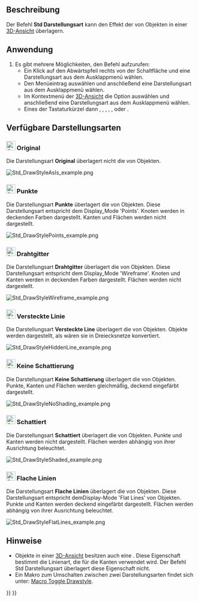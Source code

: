 <languages/>

{{Docnav/de
|[[Std_FreezeViews/de|AnsichtEinfrieren]]
|[[Std_SelBoundingBox/de|Auswahlbegrenzungsrahmen]]
|[[Std_View_Menu/de|Std Menü Ansicht]]
|IconL=
|IconR=Std_SelBoundingBox.svg
|IconC=Freecad.svg
}}

{{GuiCommand/de
|Name=Std DrawStyle
|Name/de=Std Darstellungsart
|MenuLocation=Ansicht → Darstellungsart → ...
|Workbenches=Alle
|Shortcut={{KEY|V}} {{KEY|1}} - {{KEY|V}} {{KEY|7}}
|SeeAlso=[[Std_SelBoundingBox/de|Std SelBoundingBox]]
}}

<span id="Description"></span>
==Beschreibung==

Der Befehl '''Std Darstellungsart''' kann den Effekt der {{PropertyView/de|Display Mode}} von Objekten in einer [[3D_view|3D-Ansicht]] überlagern.

<span id="Usage"></span>
==Anwendung==

# Es gibt mehrere Möglichkeiten, den Befehl aufzurufen:
#* Ein Klick auf den Abwärtspfeil rechts von der Schaltfläche {{Button|[[Image:Std_DrawStyleAsIs.svg|16px]] [[Std_DrawStyle/de|Darstellungsart]]}} und eine Darstellungsart aus dem Ausklappmenü wählen.
#* Den Menüeintrag {{MenuCommand|Ansicht → Darstellungsart}} auswählen und anschließend eine Darstellungsart aus dem Ausklappmenü wählen.
#* Im Kontextmenü der [[3D_View/de|3D-Ansicht]] die Option {{MenuCommand|Darstellungsart}} auswählen und anschließend eine Darstellungsart aus dem Ausklappmenü wählen.
#* Eines der Tastaturkürzel {{KEY|V}} dann {{KEY|1}}, {{KEY|2}}, {{KEY|3}}, {{KEY|4}}, {{KEY|5}}, {{KEY|6}} oder {{KEY|7}}.

<span id="Available_draw_styles"></span>
==Verfügbare Darstellungsarten==

<span id="24px_As_Is"></span>
===[[Image:Std_DrawStyleAsIs.svg|24px]] Original===

Die Darstellungsart '''Original''' überlagert nicht die {{PropertyView/de|Display Mode}} von Objekten.

[[Image:Std_DrawStyleAsIs_example.png]]
{{Caption|4 identische Objekte mit jeweils unterschiedlichen Display-Modes (von links nach rechts: 'Punkte', 'Drahtgitter', 'Schattiert' und 'Flat lines') mit der aktivierten Darstellungsart 'Original'}}

<span id="24px_Points"></span>
===[[Image:Std_DrawStylePoints.svg|24px]] Punkte===

Die Darstellungsart '''Punkte''' überlagert die {{PropertyView/de|Display Mode}} von Objekten. Diese Darstellungsart entspricht dem Display_Mode 'Points'. Knoten werden in deckenden Farben dargestellt. Kanten und Flächen werden nicht dargestellt.

[[Image:Std_DrawStylePoints_example.png]]
{{Caption|Dieselben Objekte mit Darstellungsart 'Punkte' aktiviert}}

<span id="24px_Wireframe"></span>
===[[Image:Std_DrawStyleWireFrame.svg|24px]] Drahtgitter===

Die Darstellungsart '''Drahtgitter''' überlagert die {{PropertyView/de|Display Mode}} von Objekten. Diese Darstellungsart entspricht dem Display_Mode 'Wireframe'. Knoten und Kanten werden in deckenden Farben dargestellt. Flächen werden nicht dargestellt.

[[Image:Std_DrawStyleWireframe_example.png]]
{{Caption|Dieselben Objekte mit Darstellungsart 'Drahtgitter' aktiviert}}

<span id="24px_Hidden_Line"></span>
===[[Image:Std_DrawStyleHiddenLine.svg|24px]] Versteckte Linie===

Die Darstellungsart '''Versteckte Line''' überlagert die {{PropertyView/de|Display Mode}} von Objekten. Objekte werden dargestellt, als wären sie in Dreiecksnetze konvertiert.

[[Image:Std_DrawStyleHiddenLine_example.png]]
{{Caption|Dieselben Objekte mit Darstellungsart 'Versteckte Linie' aktiviert}}

<span id="24px_No_Shading"></span>
===[[Image:Std_DrawStyleNoShading.svg|24px]] Keine Schattierung===

Die Darstellungsart '''Keine Schattierung''' überlagert die {{PropertyView/de|Display Mode}} von Objekten. Punkte, Kanten und Flächen werden gleichmäßig, deckend eingefärbt dargestellt.

[[Image:Std_DrawStyleNoShading_example.png]]
{{Caption|Dieselben Objekte mit Darstellungsart 'Keine Schattierung' aktiviert}}

<span id="24px_Shaded"></span>
===[[Image:Std_DrawStyleShaded.svg|24px]] Schattiert===

Die Darstellungsart '''Schattiert''' überlagert die {{PropertyView/de|Display Mode}} von Objekten. Punkte und Kanten werden nicht dargestellt. Flächen werden abhängig von ihrer Ausrichtung beleuchtet.

[[Image:Std_DrawStyleShaded_example.png]]
{{Caption|Dieselben Objekte mit Darstellungsart 'Schattiert' aktiviert}}

<span id="24px_Flat_Lines"></span>
===[[Image:Std_DrawStyleFlatLines.svg|24px]] Flache Linien===

Die Darstellungsart '''Flache Linien''' überlagert die {{PropertyView/de|Display Mode}} von Objekten. Diese Darstellungsart entspricht demDisplay-Mode 'Flat Lines' von Objekten. Punkte und Kanten werden deckend eingefärbt dargestellt. Flächen werden abhängig von ihrer Ausrichtung beleuchtet.

[[Image:Std_DrawStyleFlatLines_example.png]]
{{Caption|Dieselben Objekte mit Darstellungsart 'Flache Linien' aktiviert}}

<span id="Notes"></span>
==Hinweise==

* Objekte in einer [[3D_view/de|3D-Ansicht]] besitzen auch eine {{PropertyView/de|Draw Style}}. Diese Eigenschaft bestimmt die Linienart, die für die Kanten verwendet wird. Der Befehl Std Darstellungsart überlagert diese Eigenschaft nicht.
* Ein Makro zum Umschalten zwischen zwei Darstellungsarten findet sich unter: [[Macro_Toggle_Drawstyle|Macro Toggle Drawstyle]].


{{Docnav/de
|[[Std_FreezeViews/de|AnsichtEinfrieren]]
|[[Std_SelBoundingBox/de|Auswahlbegrenzungsrahmen]]
|[[Std_View_Menu/de|Std Menü Ansicht]]
|IconL=
|IconR=Std_SelBoundingBox.svg
|IconC=Freecad.svg
}}

{{Std_Base_navi{{#translation:}}}}
{{Userdocnavi{{#translation:}}}}